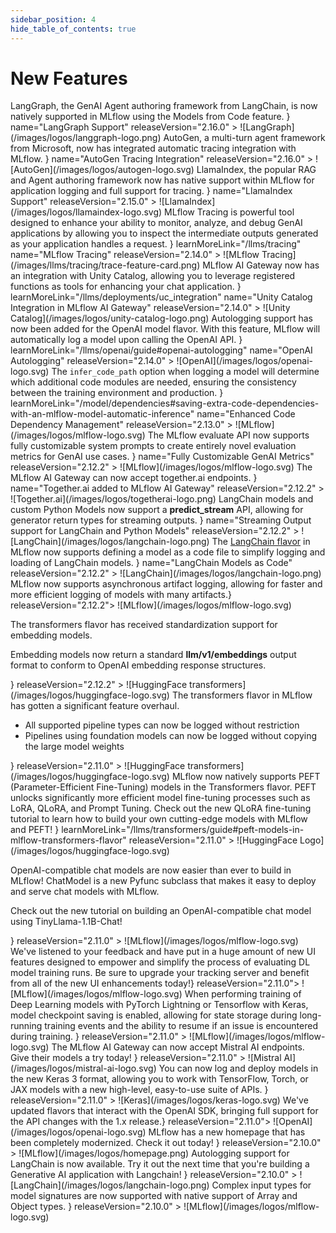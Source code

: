 ```yaml
---
sidebar_position: 4
hide_table_of_contents: true
---
```



# New Features

<CardGroup>
  <NewFeatureCard
    description={
      <>
        <Link to="/llms/langchain">LangGraph</Link>, the GenAI Agent authoring framework from LangChain, is now natively supported in MLflow using the <Link to="/model/models-from-code">Models from Code</Link> feature.
      </>
    }
    name="LangGraph Support"
    releaseVersion="2.16.0"
  >
    <span>![LangGraph](/images/logos/langgraph-logo.png)</span>
  </NewFeatureCard>
  <NewFeatureCard
    description={
      <>
        <Link to="https://microsoft.github.io/autogen/">AutoGen</Link>, a multi-turn agent framework from Microsoft, now has integrated automatic tracing integration with MLflow.
      </>
    }
    name="AutoGen Tracing Integration"
    releaseVersion="2.16.0"
  >
    <span>![AutoGen](/images/logos/autogen-logo.svg)</span>
  </NewFeatureCard>
  <NewFeatureCard
    description={
      <>
        <Link to="/llms/llama-index">LlamaIndex</Link>, the popular RAG and Agent authoring framework now has native support within MLflow for application logging and full support for tracing.
      </>
    }
    name="LlamaIndex Support"
    releaseVersion="2.15.0"
  >
    <span>![LlamaIndex](/images/logos/llamaindex-logo.svg)</span>
  </NewFeatureCard>
  <NewFeatureCard
    description={
      <>
        <Link href="/llms/tracing">MLflow Tracing</Link> is powerful tool designed to enhance your ability to monitor, analyze, and debug GenAI applications by allowing you to inspect the intermediate outputs generated as your application handles a request.
      </>
    }
    learnMoreLink="/llms/tracing"
    name="MLflow Tracing"
    releaseVersion="2.14.0"
  >
    <span>![MLflow Tracing](/images/llms/tracing/trace-feature-card.png)</span>
  </NewFeatureCard>
  <NewFeatureCard
    description={
      <>
        MLflow AI Gateway now has <Link to="/llms/deployments/uc_integration">an integration with Unity Catalog</Link>, allowing you to leverage registered functions as tools for enhancing your chat application.
      </>
    }
    learnMoreLink="/llms/deployments/uc_integration"
    name="Unity Catalog Integration in MLflow AI Gateway"
    releaseVersion="2.14.0"
  >
    <span>![Unity Catalog](/images/logos/unity-catalog-logo.png)</span>
  </NewFeatureCard>
  <NewFeatureCard
    description={
      <>
        Autologging support has now been added for the <Link to="/llms/openai/guide#openai-autologging">OpenAI model flavor</Link>. With this feature, MLflow will automatically log a model upon calling the OpenAI API.
      </>
    }
    learnMoreLink="/llms/openai/guide#openai-autologging"
    name="OpenAI Autologging"
    releaseVersion="2.14.0"
  >
    <span>![OpenAI](/images/logos/openai-logo.svg)</span>
  </NewFeatureCard>
  <NewFeatureCard
    description={
      <>
        The <code>infer_code_path</code> option when logging a model will determine which additional code modules are needed, ensuring the consistency between the training environment and production.
      </>
    }
    learnMoreLink="/model/dependencies#saving-extra-code-dependencies-with-an-mlflow-model-automatic-inference"
    name="Enhanced Code Dependency Management"
    releaseVersion="2.13.0"
  >
    <span>![MLflow](/images/logos/mlflow-logo.svg)</span>
  </NewFeatureCard>
  <NewFeatureCard
    description={
      <>
        The <Link to="/llms/llm-evaluate">MLflow evaluate API</Link> now supports fully customizable system prompts to create entirely novel evaluation metrics for GenAI use cases.
      </>
    }
    name="Fully Customizable GenAI Metrics"
    releaseVersion="2.12.2"
  >
    <span>![MLflow](/images/logos/mlflow-logo.svg)</span>
  </NewFeatureCard>
  <NewFeatureCard
    description={
      <>
        The <Link to="/llms/deployments">MLflow AI Gateway</Link> can now accept <Link to="https://www.together.ai/">together.ai</Link> endpoints.
      </>
    }
    name="Together.ai added to MLflow AI Gateway"
    releaseVersion="2.12.2"
  >
    <span>![Together.ai](/images/logos/togetherai-logo.png)</span>
  </NewFeatureCard>
  <NewFeatureCard
    description={
      <>
        LangChain models and custom Python Models now support a <b>predict_stream</b> API, allowing for generator return types for streaming outputs.
      </>
    }
    name="Streaming Output support for LangChain and Python Models"
    releaseVersion="2.12.2"
  >
    <span>![LangChain](/images/logos/langchain-logo.png)</span>
  </NewFeatureCard>
  <NewFeatureCard
    description={
      <>
        The <a href="../llms/langchain/index.html">LangChain flavor</a> in MLflow now supports defining a model as a code file to simplify logging and loading of LangChain models.
      </>
    }
    name="LangChain Models as Code"
    releaseVersion="2.12.2"
  >
    <span>![LangChain](/images/logos/langchain-logo.png)</span>
  </NewFeatureCard>
  <NewFeatureCard name="Asynchronous Artifact Logging" description={<>MLflow now supports asynchronous artifact logging, allowing for faster and more efficient logging of models with many artifacts.</>} releaseVersion="2.12.2">
    <span>![MLflow](/images/logos/mlflow-logo.svg)</span>
  </NewFeatureCard>
  <NewFeatureCard
    name="MLflow Transformers Embedding Model Standardization"
    description={
      <>
        <p>
          The <Link to="/llms/transformers">transformers flavor</Link> has received standardization support for embedding models.
        </p>
        <p>
          Embedding models now return a standard <b>llm/v1/embeddings</b> output format to conform to OpenAI embedding response structures.
        </p>
      </>
    }
    releaseVersion="2.12.2"
  >
    <span>![HuggingFace transformers](/images/logos/huggingface-logo.svg)</span>
  </NewFeatureCard>
  <NewFeatureCard
    name="MLflow Transformers Feature Enhancements"
    description={
      <>
        The <Link to="/llms/transformers">transformers flavor</Link> in MLflow has gotten a significant feature overhaul.
        <ul>
          <li>All supported pipeline types can now be logged without restriction</li>
          <li>Pipelines using foundation models can now be logged without copying the large model weights</li>
        </ul>
      </>
    }
    releaseVersion="2.11.0"
  >
    <span>![HuggingFace transformers](/images/logos/huggingface-logo.svg)</span>
  </NewFeatureCard>
  <NewFeatureCard
    name="PEFT (Parameter-Efficient Fine-Tuning) support"
    description={
      <>
        MLflow now natively supports <Link to="/llms/transformers/guide#peft-models-in-mlflow-transformers-flavor">PEFT (Parameter-Efficient Fine-Tuning)</Link> models in the Transformers flavor. PEFT unlocks significantly more efficient model fine-tuning processes such as LoRA, QLoRA, and Prompt Tuning. Check out <Link to="/llms/transformers/tutorials/fine-tuning/transformers-peft">the new QLoRA fine-tuning tutorial</Link> to learn how to build your own cutting-edge models with MLflow and PEFT!
      </>
    }
    learnMoreLink="/llms/transformers/guide#peft-models-in-mlflow-transformers-flavor"
    releaseVersion="2.11.0"
  >
    <span>![HuggingFace Logo](/images/logos/huggingface-logo.svg)</span>
  </NewFeatureCard>
  <NewFeatureCard
    name="ChatModel Pyfunc Subclass Added"
    description={
      <>
        <p>
          OpenAI-compatible chat models are now easier than ever to build in MLflow! <APILink fn="mlflow.pyfunc.ChatModel">ChatModel</APILink> is a new Pyfunc subclass that makes it easy to deploy and serve chat models with MLflow.
        </p>
        <p>
          Check out the <Link to="/llms/transformers/tutorials/conversational/pyfunc-chat-model">new tutorial</Link> on building an OpenAI-compatible chat model using TinyLlama-1.1B-Chat!
        </p>
      </>
    }
    releaseVersion="2.11.0"
  >
    <span>![MLflow](/images/logos/mlflow-logo.svg)</span>
  </NewFeatureCard>
  <NewFeatureCard name="Overhaul of MLflow Tracking UI for Deep Learning workflows" description={<>We've listened to your feedback and have put in a huge amount of new UI features designed to empower and simplify the process of evaluating DL model training runs. Be sure to upgrade your tracking server and benefit from all of the new UI enhancements today!</>} releaseVersion="2.11.0">
    <span>![MLflow](/images/logos/mlflow-logo.svg)</span>
  </NewFeatureCard>
  <NewFeatureCard
    name="Automated model checkpointing for Deep Learning model training"
    description={
      <>
        When performing training of Deep Learning models with <APILink fn="mlflow.pytorch.autolog">PyTorch Lightning</APILink> or <APILink fn="mlflow.tensorflow.autolog">Tensorflow with Keras</APILink>, model checkpoint saving is enabled, allowing for state storage during long-running training events and the ability to resume if an issue is encountered during training.
      </>
    }
    releaseVersion="2.11.0"
  >
    <span>![MLflow](/images/logos/mlflow-logo.svg)</span>
  </NewFeatureCard>
  <NewFeatureCard
    name="Mistral AI added as an MLflow Deployments Provider"
    description={
      <>
        The <Link to="/llms/deployments">MLflow AI Gateway</Link> can now accept <Link to="https://mistral.ai/">Mistral AI</Link> endpoints. Give their models a try today!
      </>
    }
    releaseVersion="2.11.0"
  >
    <span>![Mistral AI](/images/logos/mistral-ai-logo.svg)</span>
  </NewFeatureCard>
  <NewFeatureCard
    name="Keras 3 is now supported in MLflow"
    description={
      <>
        You can now log and deploy models in the new <Link to="https://keras.io/keras_3/">Keras 3 format</Link>, allowing you to work with TensorFlow, Torch, or JAX models with a new high-level, easy-to-use suite of APIs.
      </>
    }
    releaseVersion="2.11.0"
  >
    <span>![Keras](/images/logos/keras-logo.svg)</span>
  </NewFeatureCard>
  <NewFeatureCard name="MLflow now has support for OpenAI SDK 1.x" description={<>We've updated flavors that interact with the OpenAI SDK, bringing full support for the API changes with the 1.x release.</>} releaseVersion="2.11.0">
    <span>![OpenAI](/images/logos/openai-logo.svg)</span>
  </NewFeatureCard>
  <NewFeatureCard
    name="MLflow Site Overhaul"
    description={
      <>
        MLflow has a new <Link to="https://mlflow.org">homepage</Link> that has been completely modernized. Check it out today!
      </>
    }
    releaseVersion="2.10.0"
  >
    <span>![MLflow](/images/logos/homepage.png)</span>
  </NewFeatureCard>
  <NewFeatureCard
    name="LangChain Autologging Support"
    description={
      <>
        Autologging support for <Link to="/llms/langchain">LangChain</Link> is now available. Try it out the next time that you're building a Generative AI application with Langchain!
      </>
    }
    releaseVersion="2.10.0"
  >
    <span>![LangChain](/images/logos/langchain-logo.png)</span>
  </NewFeatureCard>
  <NewFeatureCard
    name="Object and Array Support for complex Model Signatures"
    description={
      <>
        Complex input types for <Link to="/models#model-signatures-and-input-examples">model signatures</Link> are now supported with native support of Array and Object types.
      </>
    }
    releaseVersion="2.10.0"
  >
    <span>![MLflow](/images/logos/mlflow-logo.svg)</span>
  </NewFeatureCard>
</CardGroup>
